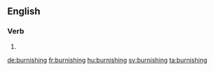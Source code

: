 ==English==

===Verb===
{{head|en|present participle}}

# {{present participle of|burnish|lang=en}}

[[de:burnishing]]
[[fr:burnishing]]
[[hu:burnishing]]
[[sv:burnishing]]
[[ta:burnishing]]